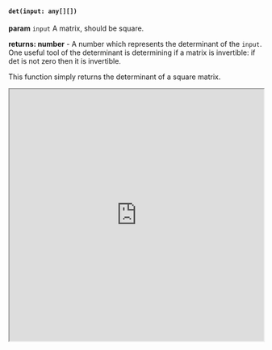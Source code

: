 
#### `det(input: any[][])`

**param** `input` A matrix, should be square.

**returns: number** - A number which represents the determinant of the `input`. One useful tool of the determinant is determining if a matrix is invertible: if det is not zero then it is invertible. 

This function simply returns the determinant of a square matrix. 

<Bleed full>
<iframe src="https://hhlab.dev/?code=%0A*import%20math%3Adet%0A%0A%2F%2Flets%20construct%20two%20matrices%2C%20a%20javascript%20one%20and%20a%20Mat%20one%0A%0A%2F%2Fnote%20that%20det%20is%20well%20known%20to%20be%20ad%20-%20bc%20%3D%204%20-%2012%20%3D%20-8%0Alet%20a%20%3D%20%5B%5B2%2C3%5D%2C%20%5B4%2C2%5D%5D%3B%0A%0A%2F%2F%20a%204x4%20matrix%20%20-%20very%20tedious%20to%20calculate%20det%20by%20hand%20%0Alet%20b%20%3D%20new%20Mat(%5B%5B3%2C2%2C3%2C4%5D%2C%5B4%2C3%2C2%2C4%5D%2C%5B4%2C3%2C1%2C0%5D%2C%5B-5%2C4%2C-3%2C2%5D%5D)%0A%0Aprint('matrix%20a%20%3D%20'%2Ba)%0A%0Aprint('matrix%20b%20%3D%20'%2Bb)%0A%0Alet%20det_a%20%3D%20det(a)%0Alet%20det_b%20%3D%20det(b)%0A%0Aprint('det%20of%20a%20%3D%20'%2Bdet_a)%0Aprint('det%20of%20b%20%3D%20'%2Bdet_b)%0A%0A%0A&auto_run=true"
    width="100%"
    height="500px">
  </iframe>
</Bleed>